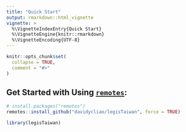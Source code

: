 ```yaml
---
title: "Quick Start"
output: rmarkdown::html_vignette
vignette: >
  %\VignetteIndexEntry{Quick Start}
  %\VignetteEngine{knitr::rmarkdown}
  %\VignetteEncoding{UTF-8}
---
```


```r
knitr::opts_chunk$set(
  collapse = TRUE,
  comment = "#>"
)
```


## Get Started with Using [`remotes`](https://github.com/r-lib/remotes):

```r
# install.packages("remotes")
remotes::install_github("davidycliao/legisTaiwan", force = TRUE)
```

```r
library(legisTaiwan)
```


